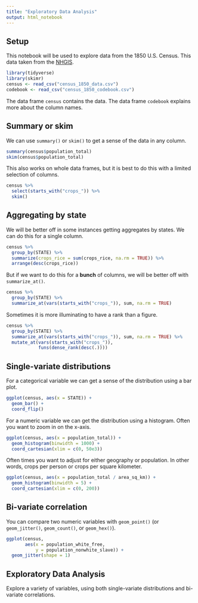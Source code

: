 ```yaml
---
title: "Exploratory Data Analysis"
output: html_notebook
---
```


## Setup

This notebook will be used to explore data from the 1850 U.S. Census. This data taken from the [NHGIS](https://www.nhgis.org/).

```r
library(tidyverse)
library(skimr)
census <- read_csv("census_1850_data.csv")
codebook <- read_csv("census_1850_codebook.csv")
```

The data frame `census` contains the data. The data frame `codebook` explains more about the column names.

## Summary or skim

We can use `summary()` or `skim()` to get a sense of the data in any column.

```r
summary(census$population_total)
skim(census$population_total)
```

This also works on whole data frames, but it is best to do this with a limited selection of columns.

```r
census %>% 
  select(starts_with("crops_")) %>%
  skim()
```

## Aggregating by state

We will be better off in some instances getting aggregates by states. We can do this for a single column.

```r
census %>% 
  group_by(STATE) %>% 
  summarize(crops_rice = sum(crops_rice, na.rm = TRUE)) %>% 
  arrange(desc(crops_rice))
```

But if we want to do this for a **bunch** of columns, we will be better off with `summarize_at()`.

```r
census %>% 
  group_by(STATE) %>% 
  summarize_at(vars(starts_with("crops_")), sum, na.rm = TRUE) 
```

Sometimes it is more illuminating to have a rank than a figure.

```r
census %>% 
  group_by(STATE) %>% 
  summarize_at(vars(starts_with("crops_")), sum, na.rm = TRUE) %>% 
  mutate_at(vars(starts_with("crops_")),
            funs(dense_rank(desc(.))))
```

## Single-variate distributions

For a categorical variable we can get a sense of the distribution using a bar plot.

```r
ggplot(census, aes(x = STATE)) +
  geom_bar() +
  coord_flip()
```

For a numeric variable we can get the distribution using a histogram. Often you want to zoom in on the x-axis.

```r
ggplot(census, aes(x = population_total)) +
  geom_histogram(binwidth = 1000) + 
  coord_cartesian(xlim = c(0, 50e3))
```

Often times you want to adjust for either geography or population. In other words, crops per person or crops per square kilometer.

```r
ggplot(census, aes(x = population_total / area_sq_km)) +
  geom_histogram(binwidth = 5) +
  coord_cartesian(xlim = c(0, 200))
```

## Bi-variate correlation

You can compare two numeric variables with `geom_point()` (or `geom_jitter()`, `geom_count()`, or `geom_hex()`).

```r
ggplot(census,
       aes(x = population_white_free, 
           y = population_nonwhite_slave)) +
  geom_jitter(shape = 1) 
```

## Exploratory Data Analysis

Explore a variety of variables, using both single-variate distributions and bi-variate correlations.
